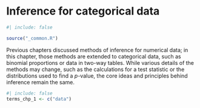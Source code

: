# Inference for categorical data {#sec-inference-categorical-data}

```r
#| include: false

source("_common.R")
```

::: {.chapterintro data-latex=""}
Previous chapters discussed methods of inference for numerical data; in this chapter, those methods are extended to categorical data, such as binomial proportions or data in two-way tables. While various details of the methods may change, such as the calculations for a test statistic or the distributions used to find a $p$-value, the core ideas and principles behind inference remain the same.
:::

```r
#| include: false
terms_chp_1 <- c("data")
```

